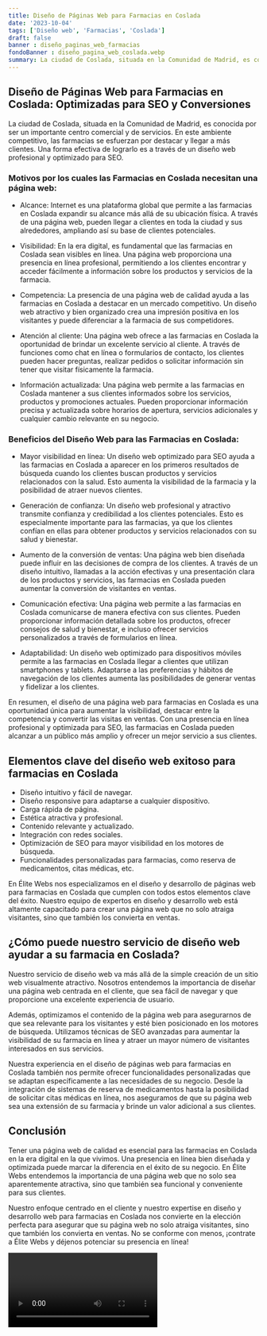```yaml
---
title: Diseño de Páginas Web para Farmacias en Coslada
date: '2023-10-04'
tags: ['Diseño web', 'Farmacias', 'Coslada']
draft: false
banner : diseño_paginas_web_farmacias
fondoBanner : diseño_pagina_web_coslada.webp
summary: La ciudad de Coslada, situada en la Comunidad de Madrid, es conocida por ser un importante centro comercial y de servicios. En este ambiente competitivo, las farmacias se esfuerzan por destacar y llegar a más clientes. Una forma efectiva de lograrlo es a través de un diseño web profesional y optimizado para SEO.
---
```


## Diseño de Páginas Web para Farmacias en Coslada: Optimizadas para SEO y Conversiones

La ciudad de Coslada, situada en la Comunidad de Madrid, es conocida por ser un importante centro comercial y de servicios. En este ambiente competitivo, las farmacias se esfuerzan por destacar y llegar a más clientes. Una forma efectiva de lograrlo es a través de un diseño web profesional y optimizado para SEO.

### Motivos por los cuales las Farmacias en Coslada necesitan una página web:

- Alcance: Internet es una plataforma global que permite a las farmacias en Coslada expandir su alcance más allá de su ubicación física. A través de una página web, pueden llegar a clientes en toda la ciudad y sus alrededores, ampliando así su base de clientes potenciales.

- Visibilidad: En la era digital, es fundamental que las farmacias en Coslada sean visibles en línea. Una página web proporciona una presencia en línea profesional, permitiendo a los clientes encontrar y acceder fácilmente a información sobre los productos y servicios de la farmacia.

- Competencia: La presencia de una página web de calidad ayuda a las farmacias en Coslada a destacar en un mercado competitivo. Un diseño web atractivo y bien organizado crea una impresión positiva en los visitantes y puede diferenciar a la farmacia de sus competidores.

- Atención al cliente: Una página web ofrece a las farmacias en Coslada la oportunidad de brindar un excelente servicio al cliente. A través de funciones como chat en línea o formularios de contacto, los clientes pueden hacer preguntas, realizar pedidos o solicitar información sin tener que visitar físicamente la farmacia.

- Información actualizada: Una página web permite a las farmacias en Coslada mantener a sus clientes informados sobre los servicios, productos y promociones actuales. Pueden proporcionar información precisa y actualizada sobre horarios de apertura, servicios adicionales y cualquier cambio relevante en su negocio.

### Beneficios del Diseño Web para las Farmacias en Coslada:

- Mayor visibilidad en línea: Un diseño web optimizado para SEO ayuda a las farmacias en Coslada a aparecer en los primeros resultados de búsqueda cuando los clientes buscan productos y servicios relacionados con la salud. Esto aumenta la visibilidad de la farmacia y la posibilidad de atraer nuevos clientes.

- Generación de confianza: Un diseño web profesional y atractivo transmite confianza y credibilidad a los clientes potenciales. Esto es especialmente importante para las farmacias, ya que los clientes confían en ellas para obtener productos y servicios relacionados con su salud y bienestar.

- Aumento de la conversión de ventas: Una página web bien diseñada puede influir en las decisiones de compra de los clientes. A través de un diseño intuitivo, llamadas a la acción efectivas y una presentación clara de los productos y servicios, las farmacias en Coslada pueden aumentar la conversión de visitantes en ventas.

- Comunicación efectiva: Una página web permite a las farmacias en Coslada comunicarse de manera efectiva con sus clientes. Pueden proporcionar información detallada sobre los productos, ofrecer consejos de salud y bienestar, e incluso ofrecer servicios personalizados a través de formularios en línea.

- Adaptabilidad: Un diseño web optimizado para dispositivos móviles permite a las farmacias en Coslada llegar a clientes que utilizan smartphones y tablets. Adaptarse a las preferencias y hábitos de navegación de los clientes aumenta las posibilidades de generar ventas y fidelizar a los clientes.

En resumen, el diseño de una página web para farmacias en Coslada es una oportunidad única para aumentar la visibilidad, destacar entre la competencia y convertir las visitas en ventas. Con una presencia en línea profesional y optimizada para SEO, las farmacias en Coslada pueden alcanzar a un público más amplio y ofrecer un mejor servicio a sus clientes.

<GifSeo />

<Cta />

## Elementos clave del diseño web exitoso para farmacias en Coslada

- Diseño intuitivo y fácil de navegar.
- Diseño responsive para adaptarse a cualquier dispositivo.
- Carga rápida de página.
- Estética atractiva y profesional.
- Contenido relevante y actualizado.
- Integración con redes sociales.
- Optimización de SEO para mayor visibilidad en los motores de búsqueda.
- Funcionalidades personalizadas para farmacias, como reserva de medicamentos, citas médicas, etc.

En Élite Webs nos especializamos en el diseño y desarrollo de páginas web para farmacias en Coslada que cumplen con todos estos elementos clave del éxito. Nuestro equipo de expertos en diseño y desarrollo web está altamente capacitado para crear una página web que no solo atraiga visitantes, sino que también los convierta en ventas.

## ¿Cómo puede nuestro servicio de diseño web ayudar a su farmacia en Coslada?

Nuestro servicio de diseño web va más allá de la simple creación de un sitio web visualmente atractivo. Nosotros entendemos la importancia de diseñar una página web centrada en el cliente, que sea fácil de navegar y que proporcione una excelente experiencia de usuario. 

Además, optimizamos el contenido de la página web para asegurarnos de que sea relevante para los visitantes y esté bien posicionado en los motores de búsqueda. Utilizamos técnicas de SEO avanzadas para aumentar la visibilidad de su farmacia en línea y atraer un mayor número de visitantes interesados en sus servicios.

Nuestra experiencia en el diseño de páginas web para farmacias en Coslada también nos permite ofrecer funcionalidades personalizadas que se adaptan específicamente a las necesidades de su negocio. Desde la integración de sistemas de reserva de medicamentos hasta la posibilidad de solicitar citas médicas en línea, nos aseguramos de que su página web sea una extensión de su farmacia y brinde un valor adicional a sus clientes.

## Conclusión

Tener una página web de calidad es esencial para las farmacias en Coslada en la era digital en la que vivimos. Una presencia en línea bien diseñada y optimizada puede marcar la diferencia en el éxito de su negocio. En Élite Webs entendemos la importancia de una página web que no solo sea aparentemente atractiva, sino que también sea funcional y conveniente para sus clientes.

Nuestro enfoque centrado en el cliente y nuestro expertise en diseño y desarrollo web para farmacias en Coslada nos convierte en la elección perfecta para asegurar que su página web no solo atraiga visitantes, sino que también los convierta en ventas. No se conforme con menos, ¡contrate a Élite Webs y déjenos potenciar su presencia en línea!

<Video />

<CtaBot job='Farmacias' city='Coslada'/>

<Gmaps query='Coslada+españa+maps' />